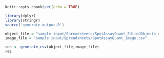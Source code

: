 

```r
knitr::opts_chunk$set(echo = TRUE)
```


```r
library(dplyr)
library(stringr)
source('generate_output.R')
```

```r
object_file = "sample input/Spreadsheets/SpotAssayQuant_EditedObjects.csv"
image_file = "sample input/Spreadsheets/SpotAssayQuant_Image.csv"
```

```r
res <- generate_csv(object_file,image_file)
res
```











